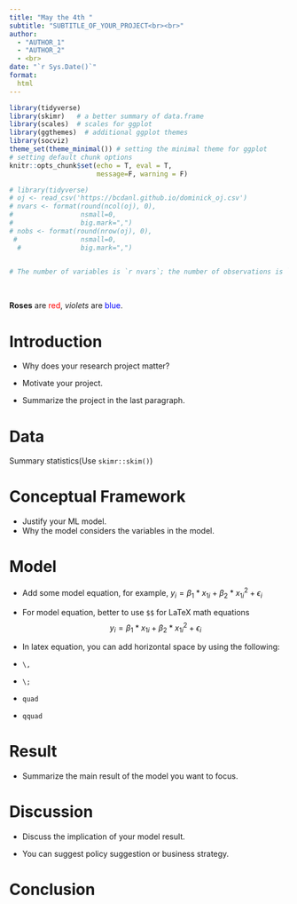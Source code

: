 ```yaml
--- 
title: "May the 4th "
subtitle: "SUBTITLE_OF_YOUR_PROJECT<br><br>" 
author: 
  - "AUTHOR_1"
  - "AUTHOR_2"
  - <br>
date: "`r Sys.Date()`"
format: 
  html
--- 
```


```r
library(tidyverse)
library(skimr)   # a better summary of data.frame
library(scales)  # scales for ggplot
library(ggthemes)  # additional ggplot themes
library(socviz)
theme_set(theme_minimal()) # setting the minimal theme for ggplot
# setting default chunk options
knitr::opts_chunk$set(echo = T, eval = T,
                      message=F, warning = F) 
```


```r
# library(tidyverse)
# oj <- read_csv('https://bcdanl.github.io/dominick_oj.csv')
# nvars <- format(round(ncol(oj), 0), 
#                 nsmall=0, 
#                 big.mark=",") 
# nobs <- format(round(nrow(oj), 0), 
 #                nsmall=0, 
  #               big.mark=",")


# The number of variables is `r nvars`; the number of observations is `r nobs`
``` 





<br>

**Roses** are <span style="color: red;">red</span>, *violets* are <span style="color: blue;">blue</span>.


# Introduction 
- Why does your research project matter? 

- Motivate your project.

- Summarize the project in the last paragraph.

# Data

Summary statistics(Use `skimr::skim()`)

# Conceptual Framework 

- Justify your ML model.
 - Why the model considers the variables in the model. 

# Model 

- Add some model equation, for example, $y_{i} = \beta_{1} * x_{1i} + \beta_{2} * x_{1i}^{2} + \epsilon_{i}$


- For model equation, better to use `$$` for LaTeX math equations 
$$y_{i} = \beta_{1} * x_{1i} + \beta_{2} * x_{1i}^{2} + \epsilon_{i}$$
- In latex equation, you can add horizontal space by using the following: 
- `\,`
- `\;`
- `quad`
- `qquad`


# Result 

- Summarize the main result of the model you want to focus.

# Discussion

- Discuss the implication of your model result. 

- You can suggest policy suggestion or business strategy. 

# Conclusion 